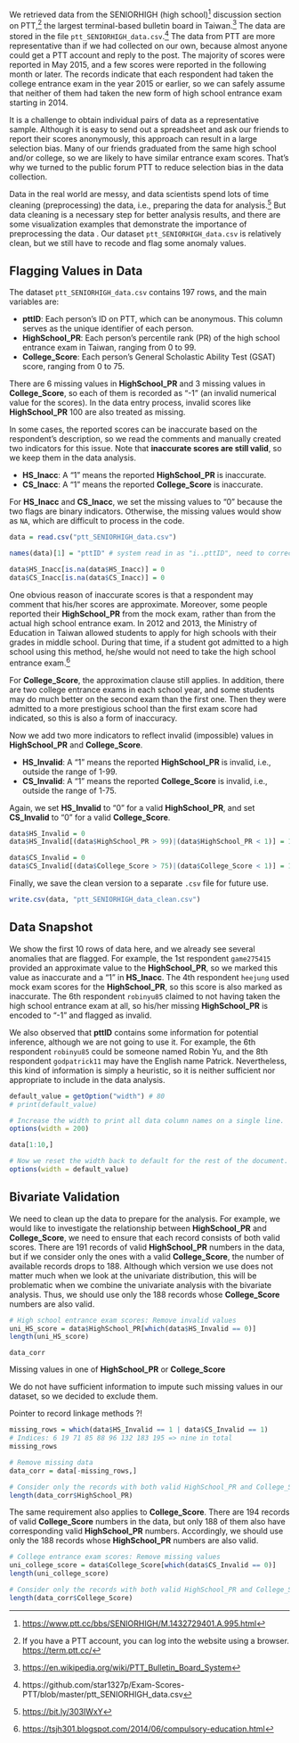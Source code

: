 We retrieved data from the SENIORHIGH (high school)^[<https://www.ptt.cc/bbs/SENIORHIGH/M.1432729401.A.995.html>] discussion section on PTT,^[If you have a PTT account, you can log into the website using a browser. <https://term.ptt.cc/>] the largest terminal-based bulletin board in Taiwan.^[<https://en.wikipedia.org/wiki/PTT_Bulletin_Board_System>] The data are stored in the file `ptt_SENIORHIGH_data.csv`.^[https://github.com/star1327p/Exam-Scores-PTT/blob/master/ptt_SENIORHIGH_data.csv] The data from PTT are more representative than if we had collected on our own, because almost anyone could get a PTT account and reply to the post. The majority of scores were reported in May 2015, and a few scores were reported in the following month or later. The records indicate that each respondent had taken the college entrance exam in the year 2015 or earlier, so we can safely assume that neither of them had taken the new form of high school entrance exam starting in 2014.   

It is a challenge to obtain individual pairs of data as a representative sample. Although it is easy to send out a spreadsheet and ask our friends to report their scores anonymously, this approach can result in a large selection bias. Many of our friends graduated from the same high school and/or college, so we are likely to have similar entrance exam scores. That's why we turned to the public forum PTT to reduce selection bias in the data collection.   

Data in the real world are messy, and data scientists spend lots of time cleaning (preprocessing) the data, i.e., preparing the data for analysis.^[<https://bit.ly/303IWxY>] But data cleaning is a necessary step for better analysis results, and there are some visualization examples that demonstrate the importance of preprocessing the data \cite{chai2020importance}. Our dataset `ptt_SENIORHIGH_data.csv` is relatively clean, but we still have to recode and flag some anomaly values.   

## Flagging Values in Data

The dataset `ptt_SENIORHIGH_data.csv` contains 197 rows, and the main variables are:

- **pttID**: Each person's ID on PTT, which can be anonymous. This column serves as the unique identifier of each person.
- **HighSchool_PR**: Each person's percentile rank (PR) of the high school entrance exam in Taiwan, ranging from 0 to 99.
- **College_Score**: Each person's General Scholastic Ability Test (GSAT) score, ranging from 0 to 75.  

There are 6 missing values in **HighSchool_PR** and 3 missing values in **College_Score**, so each of them is recorded as "-1" (an invalid numerical value for the scores). In the data entry process, invalid scores like **HighSchool_PR** 100 are also treated as missing.     

In some cases, the reported scores can be inaccurate based on the respondent's description, so we read the comments and manually created two indicators for this issue. Note that **inaccurate scores are still valid**, so we keep them in the data analysis.    

- **HS_Inacc**: A "1" means the reported **HighSchool_PR** is inaccurate.
- **CS_Inacc**: A "1" means the reported **College_Score** is inaccurate.    

For **HS_Inacc** and **CS_Inacc**, we set the missing values to "0" because the two flags are binary indicators. Otherwise, the missing values would show as `NA`, which are difficult to process in the code.  

```r
data = read.csv("ptt_SENIORHIGH_data.csv")

names(data)[1] = "pttID" # system read in as "i..pttID", need to correct this

data$HS_Inacc[is.na(data$HS_Inacc)] = 0
data$CS_Inacc[is.na(data$CS_Inacc)] = 0
```

One obvious reason of inaccurate scores is that a respondent may comment that his/her scores are approximate. Moreover, some people reported their **HighSchool_PR** from the mock exam, rather than from the actual high school entrance exam. In 2012 and 2013, the Ministry of Education in Taiwan allowed students to apply for high schools with their grades in middle school. During that time, if a student got admitted to a high school using this method, he/she would not need to take the high school entrance exam.^[<https://tsjh301.blogspot.com/2014/06/compulsory-education.html>]   

For **College_Score**, the approximation clause still applies. In addition, there are two college entrance exams in each school year, and some students may do much better on the second exam than the first one. Then they were admitted to a more prestigious school than the first exam score had indicated, so this is also a form of inaccuracy.  

Now we add two more indicators to reflect invalid (impossible) values in **HighSchool_PR** and **College_Score**.  

- **HS_Invalid**: A "1" means the reported **HighSchool_PR** is invalid, i.e., outside the range of 1-99.
- **CS_Invalid**: A "1" means the reported **College_Score** is invalid, i.e., outside the range of 1-75.  

Again, we set **HS_Invalid** to "0" for a valid **HighSchool_PR**, and set **CS_Invalid** to "0" for a valid **College_Score**.  

```r
data$HS_Invalid = 0
data$HS_Invalid[(data$HighSchool_PR > 99)|(data$HighSchool_PR < 1)] = 1

data$CS_Invalid = 0
data$CS_Invalid[(data$College_Score > 75)|(data$College_Score < 1)] = 1
```

Finally, we save the clean version to a separate `.csv` file for future use.  

```r
write.csv(data, "ptt_SENIORHIGH_data_clean.csv")
```

## Data Snapshot

We show the first 10 rows of data here, and we already see several anomalies that are flagged. For example, the 1st respondent `game275415` provided an approximate value to the **HighSchool_PR**, so we marked this value as inaccurate and a "1" in **HS_Inacc**. The 4th respondent `heejung` used mock exam scores for the **HighSchool_PR**, so this score is also marked as inaccurate. The 6th respondent `robinyu85` claimed to not having taken the high school entrance exam at all, so his/her missing **HighSchool_PR** is encoded to "-1" and flagged as invalid.   

We also observed that **pttID** contains some information for potential inference, although we are not going to use it. For example, the 6th respondent `robinyu85` could be someone named Robin Yu, and the 8th respondent `godpatrick11` may have the English name Patrick. Nevertheless, this kind of information is simply a heuristic, so it is neither sufficient nor appropriate to include in the data analysis.  

```r
default_value = getOption("width") # 80
# print(default_value)

# Increase the width to print all data column names on a single line.
options(width = 200)
```

```r
data[1:10,]
```

```r
# Now we reset the width back to default for the rest of the document.
options(width = default_value)
```


\section*{\textcolor{red}{Unfinished below}}  

\textcolor{red}{Need to revise the code for remove invalid values}

## Bivariate Validation

We need to clean up the data to prepare for the analysis. For example, we would like to investigate the relationship between **HighSchool_PR** and **College_Score**, we need to ensure that each record consists of both valid scores. There are 191 records of valid **HighSchool_PR** numbers in the data, but if we consider only the ones with a valid **College_Score**, the number of available records drops to 188. Although which version we use does not matter much when we look at the univariate distribution, this will be problematic when we combine the univariate analysis with the bivariate analysis. Thus, we should use only the 188 records whose **College_Score** numbers are also valid.  

```r
# High school entrance exam scores: Remove invalid values
uni_HS_score = data$HighSchool_PR[which(data$HS_Invalid == 0)]
length(uni_HS_score)
```

\section*{\textcolor{red}{Unfinished below}}  

\textcolor{red}{Need to explain} `data_corr`  

Missing values in one of **HighSchool_PR** or **College_Score**  

We do not have sufficient information to impute such missing values in our dataset, so we decided to exclude them.  

Pointer to record linkage methods \cite{dusetzina2014overview} ?!   

\textcolor{red}{Move the college score code to directly after high school score part}  

\textcolor{red}{Indices of the missing values}  

```r
missing_rows = which(data$HS_Invalid == 1 | data$CS_Invalid == 1)
# Indices: 6 19 71 85 88 96 132 183 195 => nine in total
missing_rows
```

\textcolor{red}{Write something here}  

```r
# Remove missing data
data_corr = data[-missing_rows,]
```

\textcolor{red}{Write something here}  

```r
# Consider only the records with both valid HighSchool_PR and College_Score
length(data_corr$HighSchool_PR)
```

The same requirement also applies to **College_Score**. There are 194 records of valid **College_Score** numbers in the data, but only 188 of them also have corresponding valid **HighSchool_PR** numbers. Accordingly, we should use only the 188 records whose **HighSchool_PR** numbers are also valid.  

```r
# College entrance exam scores: Remove missing values
uni_college_score = data$College_Score[which(data$CS_Invalid == 0)]
length(uni_college_score)
```

```r
# Consider only the records with both valid HighSchool_PR and College_Score
length(data_corr$College_Score)
```
